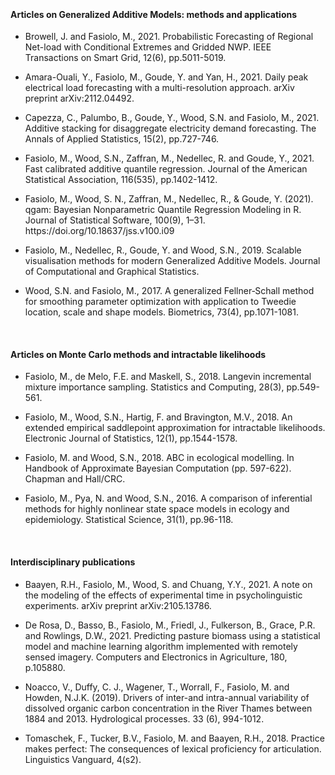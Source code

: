 
<br> 

#### Articles on Generalized Additive Models: methods and applications

   - Browell, J. and Fasiolo, M., 2021. Probabilistic Forecasting of Regional Net-load with Conditional Extremes and Gridded NWP. IEEE Transactions on Smart Grid, 12(6), pp.5011-5019.

   - Amara-Ouali, Y., Fasiolo, M., Goude, Y. and Yan, H., 2021. Daily peak electrical load forecasting with a multi-resolution approach. arXiv preprint arXiv:2112.04492.

   - Capezza, C., Palumbo, B., Goude, Y., Wood, S.N. and Fasiolo, M., 2021. Additive stacking for disaggregate electricity demand forecasting. The Annals of Applied Statistics, 15(2), pp.727-746.

   - Fasiolo, M., Wood, S.N., Zaffran, M., Nedellec, R. and Goude, Y., 2021. Fast calibrated additive quantile regression. Journal of the American Statistical Association, 116(535), pp.1402-1412.
   
   - Fasiolo, M., Wood, S. N., Zaffran, M., Nedellec, R., & Goude, Y. (2021). qgam: Bayesian Nonparametric Quantile Regression Modeling in R. Journal of Statistical Software, 100(9), 1–31. https://doi.org/10.18637/jss.v100.i09

   - Fasiolo, M., Nedellec, R., Goude, Y. and Wood, S.N., 2019. Scalable visualisation methods for modern Generalized Additive Models. Journal of Computational and Graphical Statistics.

   - Wood, S.N. and Fasiolo, M., 2017. A generalized Fellner‐Schall method for smoothing parameter optimization with application to Tweedie location, scale and shape models. Biometrics, 73(4), pp.1071-1081.
   
<br>
   
#### Articles on Monte Carlo methods and intractable likelihoods

   - Fasiolo, M., de Melo, F.E. and Maskell, S., 2018. Langevin incremental mixture importance sampling. Statistics and Computing, 28(3), pp.549-561.
   
   - Fasiolo, M., Wood, S.N., Hartig, F. and Bravington, M.V., 2018. An extended empirical saddlepoint approximation for intractable likelihoods. Electronic Journal of Statistics, 12(1), pp.1544-1578.
   
   - Fasiolo, M. and Wood, S.N., 2018. ABC in ecological modelling. In Handbook of Approximate Bayesian Computation (pp. 597-622). Chapman and Hall/CRC.
   
   - Fasiolo, M., Pya, N. and Wood, S.N., 2016. A comparison of inferential methods for highly nonlinear state space models in ecology and epidemiology. Statistical Science, 31(1), pp.96-118.
   
<br>

#### Interdisciplinary publications

   - Baayen, R.H., Fasiolo, M., Wood, S. and Chuang, Y.Y., 2021. A note on the modeling of the effects of experimental time in psycholinguistic experiments. arXiv preprint arXiv:2105.13786.

   - De Rosa, D., Basso, B., Fasiolo, M., Friedl, J., Fulkerson, B., Grace, P.R. and Rowlings, D.W., 2021. Predicting pasture biomass using a statistical model and machine learning algorithm implemented with remotely sensed imagery. Computers and Electronics in Agriculture, 180, p.105880.

   - Noacco, V., Duffy, C. J., Wagener, T., Worrall, F., Fasiolo, M. and Howden, N.J.K. (2019). Drivers of inter-and intra-annual variability of dissolved organic carbon concentration in the River Thames between 1884 and 2013. Hydrological processes. 33 (6), 994-1012.

   - Tomaschek, F., Tucker, B.V., Fasiolo, M. and Baayen, R.H., 2018. Practice makes perfect: The consequences of lexical proficiency for articulation. Linguistics Vanguard, 4(s2).



